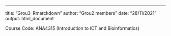 ---
title: "Grou3_Rmarckdown"
author: "Grou2 members"
date: "28/11/2021"
output: html_document

Course Code: ANA4315 (Introduction to ICT and Bioinformatics)
